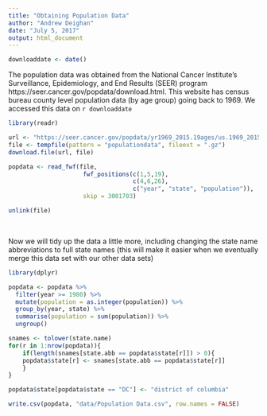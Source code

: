 ```yaml
---
title: "Obtaining Population Data"
author: "Andrew Deighan"
date: "July 5, 2017"
output: html_document
---
```


```r
downloaddate <- date()
```

  The population data was obtained from the National Cancer Institute's Surveillance, Epidemiology, and End Results (SEER) program https://seer.cancer.gov/popdata/download.html. This website has census bureau county level population data (by age group) going back to 1969. We accessed this data on `r downloaddate`

```r
library(readr)

url <- "https://seer.cancer.gov/popdata/yr1969_2015.19ages/us.1969_2015.19ages.txt.gz"
file <- tempfile(pattern = "populationdata", fileext = ".gz")
download.file(url, file)

popdata <- read_fwf(file,
                     fwf_positions(c(1,5,19),
                                   c(4,6,26),
                                   c("year", "state", "population")),
                     skip = 3001703)

unlink(file)
```

<br>

  Now we will tidy up the data a little more, including changing the state name abbreviations to full state names (this will make it easier when we eventually merge this data set with our other data sets)
  
```r
library(dplyr)

popdata <- popdata %>% 
  filter(year >= 1980) %>%
  mutate(population = as.integer(population)) %>%
  group_by(year, state) %>% 
  summarise(population = sum(population)) %>%
  ungroup()

snames <- tolower(state.name)
for(r in 1:nrow(popdata)){
    if(length(snames[state.abb == popdata$state[r]]) > 0){
    popdata$state[r] <- snames[state.abb == popdata$state[r]]
    }
}

popdata$state[popdata$state == "DC"] <- "district of columbia"

write.csv(popdata, "data/Population Data.csv", row.names = FALSE)
```
